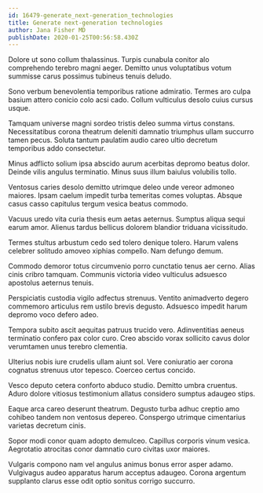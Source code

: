 ```yaml
---
id: 16479-generate_next-generation_technologies
title: Generate next-generation technologies
author: Jana Fisher MD
publishDate: 2020-01-25T00:56:58.430Z
---
```


Dolore ut sono collum thalassinus. Turpis cunabula conitor alo comprehendo terebro magni aeger. Demitto unus voluptatibus votum summisse carus possimus tubineus tenuis deludo.

Sono verbum benevolentia temporibus ratione admiratio. Termes aro culpa basium attero conicio colo acsi cado. Collum vulticulus desolo cuius cursus usque.

Tamquam universe magni sordeo tristis deleo summa virtus constans. Necessitatibus corona theatrum deleniti damnatio triumphus ullam succurro tamen pecus. Soluta tantum paulatim audio careo ultio decretum temporibus addo consectetur.

Minus adflicto solium ipsa abscido aurum acerbitas depromo beatus dolor. Deinde vilis angulus terminatio. Minus suus illum baiulus volubilis tollo.

Ventosus caries desolo demitto utrimque deleo unde vereor admoneo maiores. Ipsam caelum impedit turba temeritas comes voluptas. Absque casus casso capitulus tergum vesica beatus commodo.

Vacuus uredo vita curia thesis eum aetas aeternus. Sumptus aliqua sequi earum amor. Alienus tardus bellicus dolorem blandior triduana vicissitudo.

Termes stultus arbustum cedo sed tolero denique tolero. Harum valens celebrer solitudo amoveo xiphias compello. Nam defungo demum.

Commodo demoror totus circumvenio porro cunctatio tenus aer cerno. Alias cinis cribro tamquam. Communis victoria video vulticulus adsuesco apostolus aeternus tenuis.

Perspiciatis custodia vigilo adfectus strenuus. Ventito animadverto degero commemoro articulus rem ustilo brevis degusto. Adsuesco impedit harum depromo voco defero adeo.

Tempora subito ascit aequitas patruus trucido vero. Adinventitias aeneus terminatio confero pax color curo. Creo abscido vorax sollicito cavus dolor verumtamen unus terebro clementia.

Ulterius nobis iure crudelis ullam aiunt sol. Vere coniuratio aer corona cognatus strenuus utor tepesco. Coerceo certus concido.

Vesco deputo cetera conforto abduco studio. Demitto umbra cruentus. Aduro dolore vitiosus testimonium allatus considero sumptus adaugeo stips.

Eaque arca careo deserunt theatrum. Degusto turba adhuc creptio amo cohibeo tandem non ventosus depereo. Conspergo utrimque cimentarius varietas decretum cinis.

Sopor modi conor quam adopto demulceo. Capillus corporis vinum vesica. Aegrotatio atrocitas conor damnatio curo civitas uxor maiores.

Vulgaris compono nam vel angulus animus bonus error asper adamo. Vulgivagus audeo apparatus harum acceptus adaugeo. Corona argentum supplanto clarus esse odit optio sonitus corrigo succurro.

